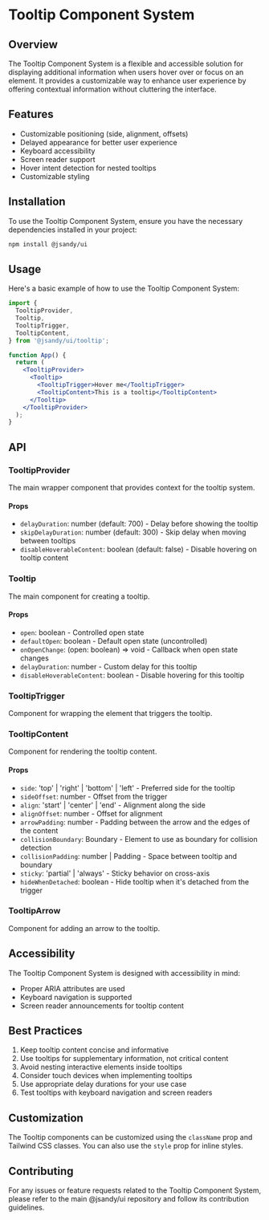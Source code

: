 # Tooltip Component System

## Overview

The Tooltip Component System is a flexible and accessible solution for displaying additional information when users hover over or focus on an element. It provides a customizable way to enhance user experience by offering contextual information without cluttering the interface.

## Features

- Customizable positioning (side, alignment, offsets)
- Delayed appearance for better user experience
- Keyboard accessibility
- Screen reader support
- Hover intent detection for nested tooltips
- Customizable styling

## Installation

To use the Tooltip Component System, ensure you have the necessary dependencies installed in your project:

```bash
npm install @jsandy/ui
```

## Usage

Here's a basic example of how to use the Tooltip Component System:

```jsx
import {
  TooltipProvider,
  Tooltip,
  TooltipTrigger,
  TooltipContent,
} from '@jsandy/ui/tooltip';

function App() {
  return (
    <TooltipProvider>
      <Tooltip>
        <TooltipTrigger>Hover me</TooltipTrigger>
        <TooltipContent>This is a tooltip</TooltipContent>
      </Tooltip>
    </TooltipProvider>
  );
}
```

## API

### TooltipProvider

The main wrapper component that provides context for the tooltip system.

#### Props

- `delayDuration`: number (default: 700) - Delay before showing the tooltip
- `skipDelayDuration`: number (default: 300) - Skip delay when moving between tooltips
- `disableHoverableContent`: boolean (default: false) - Disable hovering on tooltip content

### Tooltip

The main component for creating a tooltip.

#### Props

- `open`: boolean - Controlled open state
- `defaultOpen`: boolean - Default open state (uncontrolled)
- `onOpenChange`: (open: boolean) => void - Callback when open state changes
- `delayDuration`: number - Custom delay for this tooltip
- `disableHoverableContent`: boolean - Disable hovering for this tooltip

### TooltipTrigger

Component for wrapping the element that triggers the tooltip.

### TooltipContent

Component for rendering the tooltip content.

#### Props

- `side`: 'top' | 'right' | 'bottom' | 'left' - Preferred side for the tooltip
- `sideOffset`: number - Offset from the trigger
- `align`: 'start' | 'center' | 'end' - Alignment along the side
- `alignOffset`: number - Offset for alignment
- `arrowPadding`: number - Padding between the arrow and the edges of the content
- `collisionBoundary`: Boundary - Element to use as boundary for collision detection
- `collisionPadding`: number | Padding - Space between tooltip and boundary
- `sticky`: 'partial' | 'always' - Sticky behavior on cross-axis
- `hideWhenDetached`: boolean - Hide tooltip when it's detached from the trigger

### TooltipArrow

Component for adding an arrow to the tooltip.

## Accessibility

The Tooltip Component System is designed with accessibility in mind:

- Proper ARIA attributes are used
- Keyboard navigation is supported
- Screen reader announcements for tooltip content

## Best Practices

1. Keep tooltip content concise and informative
2. Use tooltips for supplementary information, not critical content
3. Avoid nesting interactive elements inside tooltips
4. Consider touch devices when implementing tooltips
5. Use appropriate delay durations for your use case
6. Test tooltips with keyboard navigation and screen readers

## Customization

The Tooltip components can be customized using the `className` prop and Tailwind CSS classes. You can also use the `style` prop for inline styles.

## Contributing

For any issues or feature requests related to the Tooltip Component System, please refer to the main @jsandy/ui repository and follow its contribution guidelines.
